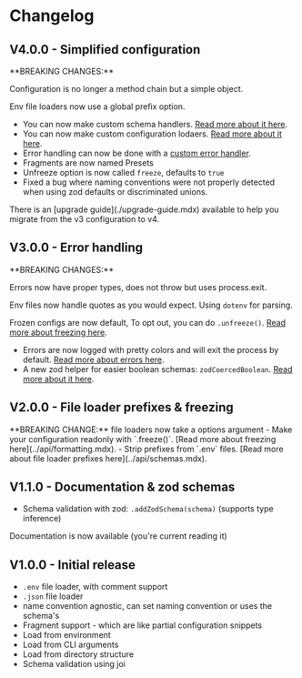 # Changelog

## V4.0.0 - Simplified configuration
<Caution>
**BREAKING CHANGES:**

Configuration is no longer a method chain but a simple object.

Env file loaders now use a global prefix option.
</Caution>
- You can now make custom schema handlers. [Read more about it here](../guide/plugins.mdx).
- You can now make custom configuration lodaers. [Read more about it here](../guide/plugins.mdx).
- Error handling can now be done with a [custom error handler](../guide/error-handling.mdx).
- Fragments are now named Presets
- Unfreeze option is now called `freeze`, defaults to `true`
- Fixed a bug where naming conventions were not properly detected when using zod defaults or discriminated unions.
<Note>
There is an [upgrade guide](./upgrade-guide.mdx) available to help you migrate from the v3 configuration to v4.
</Note>

## V3.0.0 - Error handling
<Caution>
**BREAKING CHANGES:**

Errors now have proper types, does not throw but uses process.exit.

Env files now handle quotes as you would expect. Using `dotenv` for parsing.

Frozen configs are now default, To opt out, you can do `.unfreeze()`. [Read more about freezing here](../api/formatting.mdx).
</Caution>
- Errors are now logged with pretty colors and will exit the process by default. [Read more about errors here](../api/errors.mdx).
- A new zod helper for easier boolean schemas: `zodCoercedBoolean`. [Read more about it here](../api/utils.mdx).

## V2.0.0 - File loader prefixes & freezing
<Caution>
**BREAKING CHANGE:** file loaders now take a options argument
</Caution>
- Make your configuration readonly with `.freeze()`. [Read more about freezing here](../api/formatting.mdx).
- Strip prefixes from `.env` files. [Read more about file loader prefixes here](../api/schemas.mdx).

## V1.1.0 - Documentation & zod schemas
- Schema validation with zod: `.addZodSchema(schema)` (supports type inference)
<Note>
Documentation is now available (you're current reading it)
</Note>

## V1.0.0 - Initial release
- `.env` file loader, with comment support
- `.json` file loader
- name convention agnostic, can set naming convention or uses the schema's
- Fragment support - which are like partial configuration snippets
- Load from environment
- Load from CLI arguments
- Load from directory structure
- Schema validation using joi
